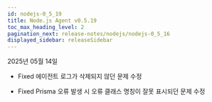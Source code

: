 ```yaml
---
id: nodejs-0_5_19
title: Node.js Agent v0.5.19
toc_max_heading_level: 2
pagination_next: release-notes/nodejs/nodejs-0_5_16
displayed_sidebar: releaseSidebar
---
```


2025년 05월 14일

- <Status priority='0'>Fixed</Status> 에이전트 로그가 삭제되지 않던 문제 수정

- <Status priority='0'>Fixed</Status> Prisma 오류 발생 시 오류 클래스 명칭이 잘못 표시되던 문제 수정


<DownloadNode2 ver="0.5.19" />